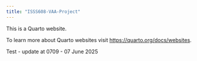 ```yaml
---
title: "ISSS608-VAA-Project"
---
```


This is a Quarto website.

To learn more about Quarto websites visit <https://quarto.org/docs/websites>.

Test - update at 0709 - 07 June 2025
